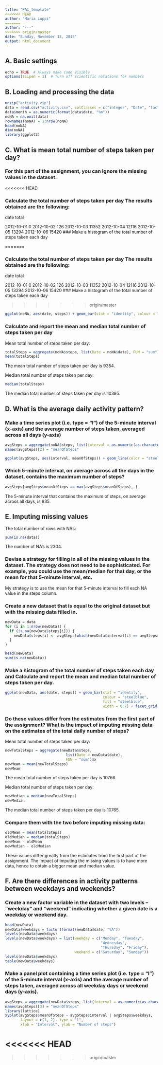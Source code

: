 ```yaml
---
title: "PA1_template"
<<<<<<< HEAD
author: "Maria Luppi"
=======
author: "---"
>>>>>>> origin/master
date: "Sunday, November 15, 2015"
output: html_document
---
```

## A. Basic settings

```r
echo = TRUE  # Always make code visible
options(scipen = 1)  # Turn off scientific notations for numbers
```

## B. Loading and processing the data

```r
unzip("activity.zip")
data = read.csv("activity.csv", colClasses = c("integer", "Date", "factor"), header = TRUE)
data$month = as.numeric(format(data$date, "%m"))
noNA = na.omit(data)
rownames(noNA) = 1:nrow(noNA)
head(noNA)
dim(noNA)
library(ggplot2)
```

## C. What is mean total number of steps taken per day?

### For this part of the assignment, you can ignore the missing values in the dataset.
<<<<<<< HEAD

### Calculate the total number of steps taken per day The results obtained are the following:
  
  date total

2012-10-01 0
2012-10-02 126
2012-10-03 11352
2012-10-04 12116
2012-10-05 13294
2012-10-06 15420
### Make a histogram of the total number of steps taken each day

=======

### Calculate the total number of steps taken per day The results obtained are the following:
  
  date total

2012-10-01 0
2012-10-02 126
2012-10-03 11352
2012-10-04 12116
2012-10-05 13294
2012-10-06 15420
### Make a histogram of the total number of steps taken each day

>>>>>>> origin/master
```r
ggplot(noNA, aes(date, steps)) + geom_bar(stat = "identity", colour = "steelblue", fill = "steelblue", width = 0.7) + facet_grid(. ~ month, scales = "free") + labs(title = "Histogram of Total Number of Steps Taken Each Day", x = "Date", y = "Total number of steps")
```

### Calculate and report the mean and median total number of steps taken per day
Mean total number of steps taken per day:
  
```r
totalSteps = aggregate(noNA$steps, list(Date = noNA$date), FUN = "sum")$x
mean(totalSteps)
```

The mean total number of steps taken per day is 9354.

Median total number of steps taken per day:

```r
median(totalSteps)
```

The median total number of steps taken per day is 10395.

## D. What is the average daily activity pattern?

### Make a time series plot (i.e. type = "l") of the 5-minute interval (x-axis) and the average number of steps taken, averaged across all days (y-axis)

```r
avgSteps = aggregate(noNA$steps, list(interval = as.numeric(as.character(noNA$interval))), FUN = "mean")
names(avgSteps)[2] = "meanOfSteps"

ggplot(avgSteps, aes(interval, meanOfSteps)) + geom_line(color = "steelblue", size = 0.8) + labs(title = "Time Series Plot of the 5-minute Interval", x = "5-minute intervals", y = "Average Number of Steps Taken")
```

### Which 5-minute interval, on average across all the days in the dataset, contains the maximum number of steps?

```r
avgSteps[avgSteps$meanOfSteps == max(avgSteps$meanOfSteps), ]
```

The 5-minute interval that contains the maximum of steps, on average across all days, is 835.

## E. Imputing missing values

The total number of rows with NAs:

```r
sum(is.na(data))
```

The number of NA's is 2304.

### Devise a strategy for filling in all of the missing values in the dataset. The strategy does not need to be sophisticated. For example, you could use the mean/median for that day, or the mean for that 5-minute interval, etc.
My strategy is to use the mean for that 5-minute interval to fill each NA value in the steps column.

### Create a new dataset that is equal to the original dataset but with the missing data filled in.

```r
newData = data 
for (i in 1:nrow(newData)) {
  if (is.na(newData$steps[i])) {
    newData$steps[i] <- avgSteps[which(newData$interval[i] == avgSteps$interval), ]$meanOfSteps
  }
}

head(newData)
sum(is.na(newData))
```

### Make a histogram of the total number of steps taken each day and Calculate and report the mean and median total number of steps taken per day.

```r
ggplot(newData, aes(date, steps)) + geom_bar(stat = "identity",
                                             colour = "steelblue",
                                             fill = "steelblue",
                                             width = 0.7) + facet_grid(. ~ month, scales = "free") + labs(title = "Histogram of Total Number of Steps Taken Each Day (no missing data)", x = "Date", y = "Total number of steps")

```

### Do these values differ from the estimates from the first part of the assignment? What is the impact of imputing missing data on the estimates of the total daily number of steps?
Mean total number of steps taken per day:
  
```r
newTotalSteps = aggregate(newData$steps, 
                            list(Date = newData$date), 
                            FUN = "sum")$x
newMean = mean(newTotalSteps)
newMean

```

The mean total number of steps taken per day is 10766.

Median total number of steps taken per day:
```r
newMedian = median(newTotalSteps)
newMedian
```

The median total number of steps taken per day is 10765.

### Compare them with the two before imputing missing data:
```r
oldMean = mean(totalSteps)
oldMedian = median(totalSteps)
newMean - oldMean
newMedian - oldMedian
```

These values differ greatly from the estimates from the first part of the assignment. The impact of imputing the missing values is to have more data, hence to obtain a bigger mean and median value.

## F. Are there differences in activity patterns between weekdays and weekends?

### Create a new factor variable in the dataset with two levels -- "weekday" and "weekend" indicating whether a given date is a weekday or weekend day.

```r
head(newData)
newData$weekdays = factor(format(newData$date, "%A"))
levels(newData$weekdays)
levels(newData$weekdays) = list(weekday = c("Monday", "Tuesday",
                                            "Wednesday", 
                                            "Thursday", "Friday"),
                                weekend = c("Saturday", "Sunday"))
levels(newData$weekdays)
table(newData$weekdays)

```

### Make a panel plot containing a time series plot (i.e. type = "l") of the 5-minute interval (x-axis) and the average number of steps taken, averaged across all weekday days or weekend days (y-axis).

```r
avgSteps = aggregate(newData$steps, list(interval = as.numeric(as.character(newData$interval)), weekdays = newData$weekdays), FUN = "mean")
names(avgSteps)[3] = "meanOfSteps"
library(lattice)
xyplot(avgSteps$meanOfSteps ~ avgSteps$interval | avgSteps$weekdays, 
       layout = c(1, 2), type = "l", 
       xlab = "Interval", ylab = "Number of steps")
```

<<<<<<< HEAD
=======













>>>>>>> origin/master
